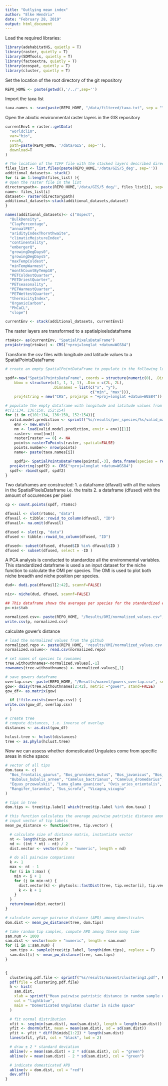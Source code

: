 ```yaml
---
title: "Outlying mean index"
author: "Elke Hendrix"
date: "February 28, 2019"
output: html_document
---
```


Load the required libraries:

```r
library(adehabitatHS, quietly = T)
library(raster, quietly = T)
library(SDMTools, quietly = T)
library(factoextra, quietly = T)
library(ecospat, quietly = T)
library(cluster, quietly = T)
```

Set the location of the root directory of the git repository
```r
REPO_HOME <- paste(getwd(),'/../',sep='')
```

Import the taxa list 

```r
taxa.names <- scan(paste(REPO_HOME, "/data/filtered/taxa.txt", sep = ""), sep = "\n", what = character())
```

Open the abiotic environmental raster layers in the GIS repository

```r

currentEnv1 = raster::getData(
  "worldclim", 
  var="bio", 
  res=5, 
  path=paste(REPO_HOME, '/data/GIS', sep=''), 
  download=T
)

# The location of the TIFF file with the stacked layers described directly above
files_list <- list.files(paste(REPO_HOME,'/data/GIS/5_deg', sep=''))
additional_datasets<- stack()
for (i in 1:length(files_list) ){
# Open the raster file in the list
directorypath<- paste(REPO_HOME,'/data/GIS/5_deg/', files_list[i], sep='')
name<- files_list[i]
dataset<- raster(directorypath)
additional_datasets<-stack(additional_datasets,dataset)
}

names(additional_datasets)<- c("Aspect",
  "BulkDensity",
  "ClayPercentage",
  "annualPET",
  "aridityIndexThornthwaite",
  "climaticMoistureIndex",
  "continentality",
  "embergerQ",
  "growingDegDays0",
  "growingDegDays5",
  "maxTempColdest",
  "minTempWarmest",
  "monthCountByTemp10",
  "PETColdestQuarter",
  "PETDriestQuarter",
  "PETseasonality",
  "PETWarmestQuarter",
  "PETWettestQuarter",
  "thermicityIndex",
  "OrganicCarbon",
  "PhCaCL",
  "slope")

currentEnv <- stack(additional_datasets, currentEnv1)

```

The raster layers are transformed to a spatialpixelsdataframe

```r
rtoAsc<- as(currentEnv, "SpatialPixelsDataFrame")
proj4string(rtoAsc) <- CRS("+proj=longlat +datum=WGS84")
```


Transform the csv files with longitude and latitude values to a SpatialPointsDataFrame

```r
# create an empty SpatialPointDataFrame to populate in the following loop

spdf<-new("SpatialPointsDataFrame", coords = structure(numeric(0), .Dim = c(0L, 2L),                  .Dimnames = list(NULL, c("x", "y"))),  
    bbox = structure(c(1, 1, 1, 1), .Dim = c(2L, 2L),                         
                     .Dimnames = list(c("x", "y"),
                                      c("min", "max"))),
    proj4string = new("CRS", projargs = "+proj=longlat +datum=WGS84")) 

# populate the empty dataframe with longitude and latitude values from the taxa list
#c(1:134, 136:150, 152:154)
for (i in c(101:134, 136:150, 152:154)){
  valid.model.prediction <- sprintf("%s/results/per_species/%s/valid_maxent_prediction.rda", REPO_HOME, taxa.names[i])
    env <- new.env()
    nm <- load(valid.model.prediction, envir = env)[[1]]
    raster<- env[[nm]]
    raster[raster == 0] <- NA
    points<-rasterToPoints(raster, spatial=FALSE)
    points.number<- nrow(points)
    name<- paste(taxa.names[i])

    spdf2<- SpatialPointsDataFrame(points[,-3], data.frame(species = rep(name, points.number)))
  proj4string(spdf2) <- CRS("+proj=longlat +datum=WGS84")
  spdf<- rbind(spdf, spdf2)
}

```

Two dataframes are constructed:
1. a dataframe (dfavail) with all the values in the SpatialPixelsDataframe i.e. the traits 
2. a dataframe (dfused) with the amount of occurences per pixel  


```r
cp <- count.points(spdf, rtoAsc)

dfavail <- slot(rtoAsc, "data")
dfavail <- tibble::rowid_to_column(dfavail, "ID")
dfavail<- na.omit(dfavail)

dfused <- slot(cp, "data")
dfused <- tibble::rowid_to_column(dfused, "ID")

dfused<- subset(dfused, dfused$ID %in% dfavail$ID )
dfused <- subset(dfused, select = -ID )
```

A PCA analysis is conducted to standardize all the environmental variables. This standardized dataframe is used a an input dataset for the niche function to calculate the OMI per species. The OMI is used to plot both niche breadth and niche position per species. 

```r
dud<- dudi.pca(dfavail[2:42], scannf=FALSE)
```


```r
nic<- niche(dud, dfused, scannf=FALSE)

## This dataframe shows the averages per species for the standardized environmental variables
p<-nic$tab

normalized.csv<- paste(REPO_HOME, "/Results/OMI/normalized_values.csv", sep="")
write.csv(p, normalized.csv)
```

calculate gower's distance

```r
# load the normalized values from the github
normalized.repo <- paste(REPO_HOME, 'results/OMI/normalized_values.csv', sep = '')
normalized.values<- read.csv(normalized.repo)

# set names of species to rownames
tree.withouthnames<-normalized.values[,-1]
rownames(tree.withouthnames) <- normalized.values[,1]

# save gowers dataframe 
overlap.csv<- paste(REPO_HOME, "/Results/maxent/gowers_overlap.csv", sep="")
gow<- daisy(tree.withouthnames[2:42], metric ="gower", stand=FALSE)
gow_df<- as.matrix(gow)

  if (!file.exists(overlap.csv)) {
write.csv(gow_df, overlap.csv)
  }

# create tree
# compute distances, i.e. inverse of overlap
distances <- as.dist(gow_df)

hclust.tree <- hclust(distances)
tree <- as.phylo(hclust.tree)


```


Now we can assess whether domesticated Ungulates come from specific areas in niche space:

```r

# vector of all tips
dom.taxa <- c(
  "Bos_frontalis_gaurus", "Bos_grunniens_mutus", "Bos_javanicus", "Bos_taurus_primigenius",
  "Bubalus_bubalis_arnee", "Camelus_bactrianus", "Camelus_dromedarius", "Capra_hircus_aegagrus",
  "Equus_przewalskii", "Lama_glama_guanicoe", "Ovis_aries_orientalis",
  "Rangifer_tarandus", "Sus_scrofa", "Vicagna_vicugna"
)

# tips in tree
dom.tips <- tree$tip.label[ which(tree$tip.label %in% dom.taxa) ]

# this function calculates the average pairwise patristic distance among an
# input vector of tip labels
mean_pw_distance <- function(tree, tip.vector) {

  # calculate size of distance matrix, instantiate vector
  nt <- length(tip.vector)
  nd <- ((nt * nt) - nt) / 2
  dist.vector <- vector(mode = "numeric", length = nd)

  # do all pairwise comparisons
  k <- 1
  max <- nt - 1
  for (i in 1:max) {
    min <- i + 1
    for (j in min:nt) {
      dist.vector[k] <- phytools::fastDist(tree, tip.vector[i], tip.vector[j])
      k <- k + 1
    }
  }
  return(mean(dist.vector))
}

# calculate average pairwise distance (APD) among domesticates
dom.dist <- mean_pw_distance(tree, dom.tips)

# take random tip samples, compute APD among these many time
sam.num <- 1000
sam.dist <- vector(mode = "numeric", length = sam.num)
for (i in 1:sam.num) {
  sam.tips <- sample(tree$tip.label, length(dom.tips), replace = F)
  sam.dist[i] <- mean_pw_distance(tree, sam.tips)
}


{
  clustering.pdf.file <- sprintf("%s/results/maxent/clustering3.pdf", REPO_HOME)
  pdf(file = clustering.pdf.file)
  h <- hist(
    sam.dist,
    xlab = sprintf("Mean pairwise patristic distance in random sample of %i tips (n=%i)", length(dom.tips), sam.num),
    col = "lightblue",
    main = "Domesticated Ungulates cluster in niche space"
  )

  # fit normal distribution
  xfit <- seq(min(sam.dist), max(sam.dist), length = length(sam.dist))
  yfit <- dnorm(xfit, mean = mean(sam.dist), sd = sd(sam.dist))
  yfit <- yfit * diff(h$mids[1:2]) * length(sam.dist)
  lines(xfit, yfit, col = "black", lwd = 2)

  # draw ± 2 * standard deviation
  abline(v = mean(sam.dist) + 2 * sd(sam.dist), col = "green")
  abline(v = mean(sam.dist) - 2 * sd(sam.dist), col = "green")

  # indicate domesticated APD
  abline(v = dom.dist, col = "red")
  dev.off()
}
```

